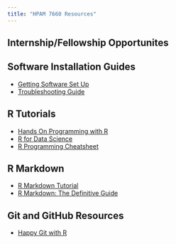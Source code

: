 ```yaml
---
title: "HPAM 7660 Resources"
---
```


## Internship/Fellowship Opportunites

## Software Installation Guides

- [Getting Software Set Up](/assignments/00-problem-set.qmd)
- [Troubleshooting Guide](/resources/troubleshooting.qmd)

## R Tutorials

- [Hands On Programming with R](https://rstudio-education.github.io/hopr/)
- [R for Data Science](https://r4ds.had.co.nz/)
- [R Programming Cheatsheet](/resources/cheatsheet.qmd)

## R Markdown

- [R Markdown Tutorial](https://rmarkdown.rstudio.com/lesson-1.html)
- [R Markdown: The Definitive Guide](https://bookdown.org/yihui/rmarkdown/)

## Git and GitHub Resources

- [Happy Git with R](https://happygitwithr.com)
